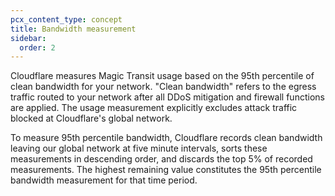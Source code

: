 ```yaml
---
pcx_content_type: concept
title: Bandwidth measurement
sidebar:
  order: 2
---
```


Cloudflare measures Magic Transit usage based on the 95th percentile of clean bandwidth for your network. "Clean bandwidth" refers to the egress traffic routed to your network after all DDoS mitigation and firewall functions are applied. The usage measurement explicitly excludes attack traffic blocked at Cloudflare's global network.

To measure 95th percentile bandwidth, Cloudflare records clean bandwidth leaving our global network at five minute intervals, sorts these measurements in descending order, and discards the top 5% of recorded measurements. The highest remaining value constitutes the 95th percentile bandwidth measurement for that time period.
